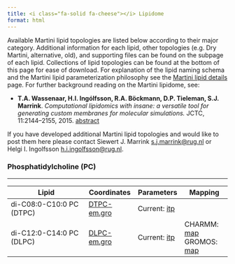 ```yaml
---
title: <i class="fa-solid fa-cheese"></i> Lipidome
format: html
---
```


Available Martini lipid topologies are listed below according to their major category. Additional information for each lipid, other topologies (e.g. Dry Martini, alternative, old), and supporting files can be found on the subpage of each lipid. Collections of lipid topologies can be found at the bottom of this page for ease of download. For explanation of the lipid naming schema and the Martini lipid parameterization philosophy see the [Martini lipid details](martini_lipids_details.qmd) page. For further background reading on the Martini lipidome, see:

- **T.A. Wassenaar, H.I. Ingólfsson, R.A. Böckmann, D.P. Tieleman, S.J. Marrink**. *Computational lipidomics with insane: a versatile tool for generating custom membranes for molecular simulations.* JCTC, 11:2144–2155, 2015. [abstract](http://pubs.acs.org/doi/abs/10.1021/acs.jctc.5b00209)

If you have developed additional Martini lipid topologies and would like to post them here please contact Siewert J. Marrink [s.j.marrink@rug.nl](mailto: s.j.marrink@rug.nl) or Helgi I. Ingolfsson [h.i.ingolfsson@rug.nl](mailto: h.i.ingolfsson@rug.nl).

### Phosphatidylcholine (PC)
<hr>

|         Lipid                    |     Coordinates   |    Parameters   |     Mapping      |
|------------------------------|-------------------|-----------------|------------------|
|	di-C08:0-C10:0 PC (DTPC)	   | [DTPC-em.gro]()   |  Current: [itp](http://cgmartini.nl/images/parameters/lipids/PC/DTPC/martini_v2.0_DTPC_01.itp)    |                 |
|   di-C12:0-C14:0 PC (DLPC)   |  [DLPC-em.gro]()|    Current: [itp]() | CHARMM: [map]() <br> GROMOS: [map]() |

 
